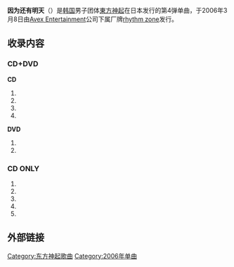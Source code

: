 {{unreferenced|time=2014-11-11T01:07:44+00:00}}
{{Infobox Single
| Name       = 明日は来るから
| Artist     = [[東方神起|東方神起]]
| Album      = 
| A-side     = 
| B-side     = 
| Released   = {{Flagicon|JPN}} 2006年3月8日
| Format     = [[单曲|单曲]]
| Recorded   = 日本 
| Genre      = [[J-POP|J-POP]]
| Length     = 
| Label      = [[rhythm_zone|rhythm zone]]
| Writer     = 
| Producer   = [[愛貝娛樂|Avex Entertainment]]
| Certification  = 
| Chart position = * 周间销售名次：第22位（[[Oricon公信榜|Oricon]]）
| Last single = 《[[My_Destiny|My Destiny]]》<br>（2005年）
| This single = 《'''明日は来るから'''》<br>（2008年）
| Next single = 《[[Rising_Sun/Heart,_Mind_and_Soul|Rising Sun/Heart, Mind and Soul]]》<br>（2006年） 
}}
'''因为还有明天'''（{{lang|ja|明日は来るから}}）是[[韩国|韩国]]男子团体[[東方神起|東方神起]]在日本发行的第4弹单曲，于2006年3月8日由[[愛貝娛樂|Avex Entertainment]]公司下属厂牌[[rhythm_zone|rhythm zone]]发行。
== 收录内容 ==
=== CD+DVD ===
'''CD'''
# {{lang|ja|明日は来るから}}
# {{lang|ja|The way U are -Japanese ver.-}}
# {{lang|ja|明日は来るから (Less Vocal)}}
# {{lang|ja|The way U are -Japanese ver.- (Less Vocal)}}
'''DVD'''
# {{lang|ja|明日は来るから(Video Clip)}}
# {{lang|ja|Interview}}
=== CD ONLY ===
# {{lang|ja|明日は来るから}}
# {{lang|ja|The way U are -Japanese ver.-}}
# {{lang|ja|明日は来るから -ヴォーカル＆ピアノver.-}}
# {{lang|ja|明日は来るから (Less Vocal)}}
# {{lang|ja|The way U are -Japanese ver.- (Less Vocal)}}
== 外部链接 ==
{{東方神起}}
[[Category:东方神起歌曲|Category:东方神起歌曲]]
[[Category:2006年单曲|Category:2006年单曲]]